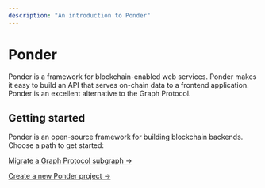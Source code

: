 ```yaml
---
description: "An introduction to Ponder"
---
```


# Ponder

Ponder is a framework for blockchain-enabled web services. Ponder makes it easy to build an API that serves on-chain data to a frontend application. Ponder is an excellent alternative to the Graph Protocol.

## Getting started

Ponder is an open-source framework for building blockchain backends. Choose a path to get started:

[Migrate a Graph Protocol subgraph →](/getting-started/migrate-subgraph)

[Create a new Ponder project →](/getting-started/new-project)
